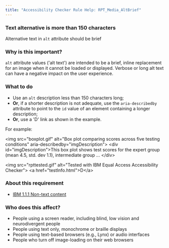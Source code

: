 ```yaml
---
title: "Accessibility Checker Rule Help: RPT_Media_AltBrief"
---
```


<div className="toolHelp">
<Row>
<Column colLg={16} colMd={8} colSm={4} className="toolHead">

### Text alternative is more than 150 characters

<div id="locLevel"></div>

Alternative text in `alt` attribute should be brief

</Column>
</Row>
<Row>
<Column colLg={11} colMd={5} colSm={4} className="toolMain">

### Why is this important?

`alt` attribute values ('alt text') are intended to be a brief, inline replacement for an image when it cannot be loaded or displayed. Verbose or long alt text can have a negative impact on the user experience.

<div id="locSnippet"></div>

### What to do

 * Use an `alt` description less than 150 characters long;
 * **Or**, if a shorter description is not adequate, use the `aria-describedby` attribute to point to the `id` value of an element containing a longer description;
 * **Or**, use a 'D' link as shown in the example.

 For example:

<CodeSnippet type="multi" light={true}>&lt;img src="boxplot.gif" alt="Box plot comparing scores across five testing conditions" aria-describedby="imgDescription"&gt;
&lt;div id="imgDescription"&gt;This box plot shows test scores for the expert group (mean 4.5, std. dev 1.1), intermediate group ... &lt;/div&gt;
    
&lt;img src="rpttested.gif" alt="Tested with IBM Equal Access Accessibility Checker"&gt;
&lt;a href="testInfo.html"&gt;D&lt;/a&gt;</CodeSnippet>

</Column>
<Column colLg={5} colMd={3} colSm={4} className="toolLeft">

### About this requirement

* [IBM 1.1.1 Non-text content](https://www.ibm.com/able/requirements/requirements/#1_1_1)

### Who does this affect?

 * People using a screen reader, including blind, low vision and neurodivergent people
 * People using text only, monochrome or braille displays
 * People using text-based browsers (e.g., Lynx) or audio interfaces
 * People who turn off image-loading on their web browsers

</Column>
</Row>
</div>

